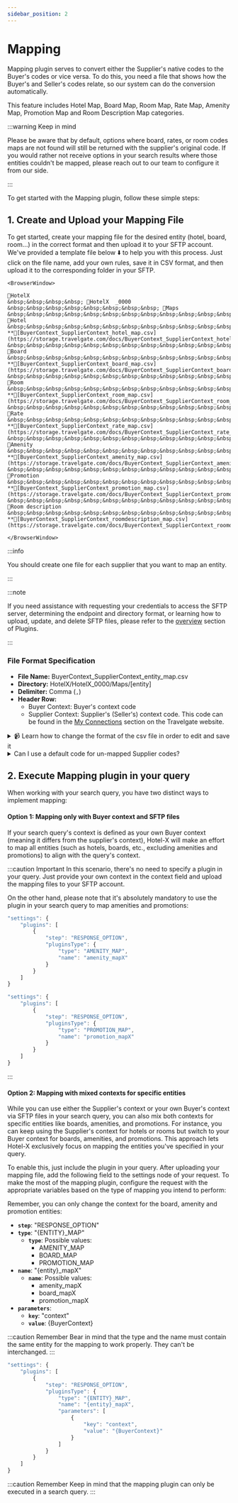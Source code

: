 ```yaml
---
sidebar_position: 2
---
```


# Mapping

Mapping plugin serves to convert either the Supplier's native codes to the Buyer's codes or vice versa. 
To do this, you need a file that shows how the Buyer's and Seller's codes relate, so our system can do the conversion automatically.

This feature includes Hotel Map, Board Map, Room Map, Rate Map, Amenity Map, Promotion Map and Room Description Map categories.

:::warning Keep in mind

Please be aware that by default, options where board, rates, or room codes maps are not found will still be returned with the supplier's original code. If you would rather not receive options in your search results where those entities couldn't be mapped, please reach out to our team to configure it from our side.

:::

To get started with the Mapping plugin, follow these simple steps:

## 1. Create and Upload your Mapping File

To get started, create your mapping file for the desired entity (hotel, board, room...) in the correct format and then upload it to your SFTP account. We've provided a template file below ⬇️ to help you with this process. Just click on the file name, add your own rules, save it in CSV format, and then upload it to the corresponding folder in your SFTP.


```mdx-code-block
<BrowserWindow>

📁HotelX  
&nbsp;&nbsp;&nbsp;&nbsp; 📁HotelX  _0000  
&nbsp;&nbsp;&nbsp;&nbsp;&nbsp;&nbsp;&nbsp;&nbsp; 📁Maps  
&nbsp;&nbsp;&nbsp;&nbsp;&nbsp;&nbsp;&nbsp;&nbsp;&nbsp;&nbsp;&nbsp;&nbsp; 📁Hotel  
&nbsp;&nbsp;&nbsp;&nbsp;&nbsp;&nbsp;&nbsp;&nbsp;&nbsp;&nbsp;&nbsp;&nbsp;&nbsp;&nbsp;&nbsp;&nbsp; **📄[BuyerContext_SupplierContext_hotel_map.csv](https://storage.travelgate.com/docs/BuyerContext_SupplierContext_hotel_map.csv)**  
&nbsp;&nbsp;&nbsp;&nbsp;&nbsp;&nbsp;&nbsp;&nbsp;&nbsp;&nbsp;&nbsp;&nbsp; 📁Board  
&nbsp;&nbsp;&nbsp;&nbsp;&nbsp;&nbsp;&nbsp;&nbsp;&nbsp;&nbsp;&nbsp;&nbsp;&nbsp;&nbsp;&nbsp;&nbsp; **📄[BuyerContext_SupplierContext_board_map.csv](https://storage.travelgate.com/docs/BuyerContext_SupplierContext_board_map.csv)**    
&nbsp;&nbsp;&nbsp;&nbsp;&nbsp;&nbsp;&nbsp;&nbsp;&nbsp;&nbsp;&nbsp;&nbsp; 📁Room  
&nbsp;&nbsp;&nbsp;&nbsp;&nbsp;&nbsp;&nbsp;&nbsp;&nbsp;&nbsp;&nbsp;&nbsp;&nbsp;&nbsp;&nbsp;&nbsp; **📄[BuyerContext_SupplierContext_room_map.csv](https://storage.travelgate.com/docs/BuyerContext_SupplierContext_room_map.csv)**  
&nbsp;&nbsp;&nbsp;&nbsp;&nbsp;&nbsp;&nbsp;&nbsp;&nbsp;&nbsp;&nbsp;&nbsp; 📁Rate  
&nbsp;&nbsp;&nbsp;&nbsp;&nbsp;&nbsp;&nbsp;&nbsp;&nbsp;&nbsp;&nbsp;&nbsp;&nbsp;&nbsp;&nbsp;&nbsp; **📄[BuyerContext_SupplierContext_rate_map.csv](https://storage.travelgate.com/docs/BuyerContext_SupplierContext_rate_map.csv)**  
&nbsp;&nbsp;&nbsp;&nbsp;&nbsp;&nbsp;&nbsp;&nbsp;&nbsp;&nbsp;&nbsp;&nbsp; 📁Amenity  
&nbsp;&nbsp;&nbsp;&nbsp;&nbsp;&nbsp;&nbsp;&nbsp;&nbsp;&nbsp;&nbsp;&nbsp;&nbsp;&nbsp;&nbsp;&nbsp; **📄[BuyerContext_SupplierContext_amenity_map.csv](https://storage.travelgate.com/docs/BuyerContext_SupplierContext_amenity_map.csv)**  
&nbsp;&nbsp;&nbsp;&nbsp;&nbsp;&nbsp;&nbsp;&nbsp;&nbsp;&nbsp;&nbsp;&nbsp; 📁Promotion  
&nbsp;&nbsp;&nbsp;&nbsp;&nbsp;&nbsp;&nbsp;&nbsp;&nbsp;&nbsp;&nbsp;&nbsp;&nbsp;&nbsp;&nbsp;&nbsp; **📄[BuyerContext_SupplierContext_promotion_map.csv](https://storage.travelgate.com/docs/BuyerContext_SupplierContext_promotion_map.csv)**  
&nbsp;&nbsp;&nbsp;&nbsp;&nbsp;&nbsp;&nbsp;&nbsp;&nbsp;&nbsp;&nbsp;&nbsp; 📁Room description  
&nbsp;&nbsp;&nbsp;&nbsp;&nbsp;&nbsp;&nbsp;&nbsp;&nbsp;&nbsp;&nbsp;&nbsp;&nbsp;&nbsp;&nbsp;&nbsp; **📄[BuyerContext_SupplierContext_roomdescription_map.csv](https://storage.travelgate.com/docs/BuyerContext_SupplierContext_roomdescription_map.csv)** 

</BrowserWindow>
```


:::info

You should create one file for each supplier that you want to map an entity.

:::


:::note

If you need assistance with requesting your credentials to access the SFTP server, determining the endpoint and directory format, or learning how to upload, update, and delete SFTP files, please refer to the [overview](/docs/apis/for-buyers/hotel-x-pull-buyers-api/plugins/overview) section of Plugins.

:::

### File Format Specification

* **File Name:** BuyerContext_SupplierContext_entity_map.csv
* **Directory:** HotelX/HotelX\_0000/Maps/[entity]
* **Delimiter:** Comma (`,`)
* **Header Row:**
   * Buyer Context: Buyer's context code
   * Supplier Context: Supplier's (Seller's) context code. This code can be found in the [My Connections](https://app.travelgatex.com/connections/myconnections) section on the Travelgate website.


<details>
    <summary>📹 Learn how to change the format of the csv file in order to edit and save it</summary>
    <div>
        <div><iframe width="560" height="315" src="https://www.youtube.com/embed/XkOk3SkZ0Sg?si=TYhN1QfMwYE1fusw&amp;controls=0" title="YouTube video player" frameborder="0" allow="accelerometer; autoplay; clipboard-write; encrypted-media; gyroscope; picture-in-picture; web-share" allowfullscreen></iframe></div>
    </div>
</details>


<details>
    <summary>Can I use a default code for un-mapped Supplier codes?</summary>
    <div>
		<p>
			Imagine you've created a board mapping file for your Supplier's connection, but there are cases where you want to use a consistent code like 'RoomOnly' for meal plans that couldn't be mapped or for new board codes added by the supplier. 
			To achieve this, you can utilize the 'Default Code' feature.
			<br></br>
			<br></br>
			This feature allows you to define a default code for each code in the source (supplier) context. The entities that can have default codes include: Board, Room, Rate, Amenity, Promotion and Room Description.
			To use this feature, simply add a new row in the BuyerContext column with your default code and place an asterisk (*) in the Supplier context column:
		</p>
<p>

```bash
Buyer Context, Supplier Context
Room Only, RO
All Inclusive, AI
Room Only, *
```

</p>
		In the example above, all the codes of entity board of supplier that are not found in the mapping file, will be "Room Only" in the response.
		Please note that you can assign only one default code to each Supplier context.
    </div>
</details>


## 2. Execute Mapping plugin in your query

When working with your search query, you have two distinct ways to implement mapping:

#### Option 1: Mapping only with Buyer context and SFTP files

If your search query's context is defined as your own Buyer context (meaning it differs from the supplier's context), Hotel-X will make an effort to map all entities (such as hotels, boards, etc., excluding amenities and promotions) to align with the query's context.

:::caution Important
In this scenario, there's no need to specify a plugin in your query. Just provide your own context in the context field and upload the mapping files to your SFTP account.

On the other hand, please note that it's absolutely mandatory to use the plugin in your search query to map amenities and promotions:

```js
"settings": {
	"plugins": [
		{
			"step": "RESPONSE_OPTION",
			"pluginsType": {
				"type": "AMENITY_MAP",
				"name": "amenity_mapX"
			}
		}
	]
}
```

```js
"settings": {
	"plugins": [
		{
			"step": "RESPONSE_OPTION",
			"pluginsType": {
				"type": "PROMOTION_MAP",
				"name": "promotion_mapX"
			}
		}
	]
}
```

:::

#### Option 2: Mapping with mixed contexts for specific entities

While you can use either the Supplier's context or your own Buyer's context via SFTP files in your search query, you can also mix both contexts for specific entities like boards, amenities, and promotions. For instance, you can keep using the Supplier's context for hotels or rooms but switch to your Buyer context for boards, amenities, and promotions. 
This approach lets Hotel-X exclusively focus on mapping the entities you've specified in your query.

To enable this, just include the plugin in your query. After uploading your mapping file, add the following field to the settings node of your request. To make the most of the mapping plugin, configure the request with the appropriate variables based on the type of mapping you intend to perform:


Remember, you can only change the context for the board, amenity and promotion entities:

* **`step`**: "RESPONSE_OPTION"
* **`type`**: "\{ENTITY\}_MAP"
	* **`type`**: Possible values:
		* AMENITY_MAP
		* BOARD_MAP
		* PROMOTION_MAP
* **`name`**: "\{entity\}_mapX"
	* **`name`**: Possible values:
		* amenity_mapX
		* board_mapX
		* promotion_mapX
* **`parameters`**: 
	* **`key`**: "context"
	* **`value`**: \{BuyerContext\}

:::caution Remember
Bear in mind that the type and the name must contain the same entity for the mapping to work properly. They can't be interchanged.
:::

```js
"settings": {
    "plugins": [
        {
            "step": "RESPONSE_OPTION",
            "pluginsType": {
                "type": "{ENTITY}_MAP",
                "name": "{entity}_mapX",
                "parameters": [
                    {
                        "key": "context",
                        "value": "{BuyerContext}"
                    }
                ]
            }
        }
    ]
}
```

:::caution Remember
Keep in mind that the mapping plugin can only be executed in a search query. 
:::
